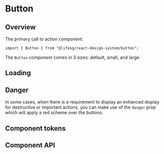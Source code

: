 
<Meta of={ButtonStories} />

# Button

## Overview

The primary call to action component.

```tsx
import { Button } from "@lifesg/react-design-system/button";
```

The `Button` component comes in 3 sizes: default, small, and large.

<Canvas of={ButtonStories.Default} />

## Loading

<Canvas of={ButtonStories.LoadingState} />

## Danger

In some cases, when there is a requirement to display an enhanced display for
destructive or important actions, you can make use of the `danger` prop which will
apply a red scheme over the buttons.

<Canvas of={ButtonStories.Danger} />

<Canvas of={ButtonStories.DangerLoadingState} />

## Component tokens

<Story of={ButtonStories.TokenCustomisation} />

## Component API

<PropsTable />
